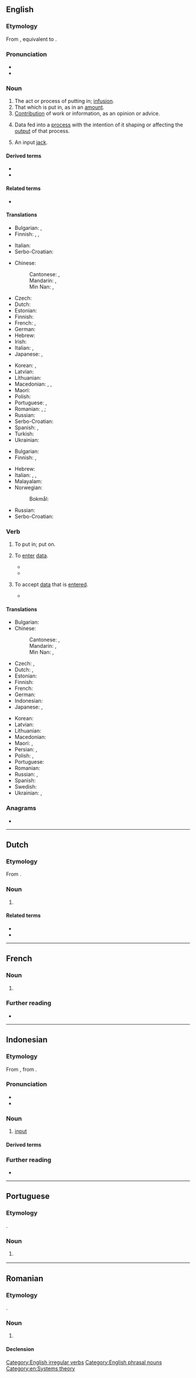 ==English==
{{wikipedia}}

===Etymology===
From {{der|en|enm|inputten}}, equivalent to {{prefix|en|in|put|nocat=1}}.

===Pronunciation===
* {{IPA|en|/ˈɪnpʊt/|[ˈɪnpʊt]|[ˈɪmpʊt]}}
* {{audio|en|LL-Q1860 (eng)-I learned some phrases-input.wav|Audio (UK)}}

===Noun===
{{en-noun|~}}

# The act or process of putting in; [[infusion]].
# That which is put in, as in an [[amount]].
# [[contribution|Contribution]] of work or information, as an opinion or advice.
#: {{ux|en|You can provide '''input''' via this form.}}
# Data fed into a [[process]] with the intention of it shaping or affecting the [[output]] of that process.
#: {{ux|en|sound '''input'''}}
# {{lb|en|electronics}} An input [[jack]].
#: {{ux|en|model with A/V '''input'''}}

====Derived terms====
* {{l|en|input device}}
* {{l|en|input field}}

====Related terms====
* {{l|en|output}}

====Translations====
{{trans-top|the act or process of putting in}}
* Bulgarian: {{t+|bg|вход|m}}, {{t+|bg|въвеждане|n}}
* Finnish: {{t+|fi|syöttö}}, {{t+|fi|lisääminen}}, {{t+|fi|uuttaminen}}
{{trans-mid}}
* Italian: {{t+|it|immissione}}
* Serbo-Croatian: {{t+|sh|unos|m}}
{{trans-bottom}}

{{trans-top|data fed into a process}}
* Chinese:
*: Cantonese: {{t|yue|輸入|sc=Hani}}, {{t|yue|输入|tr=syu1 jap6|sc=Hani}}
*: Mandarin: {{t+|cmn|輸入|sc=Hani}}, {{t+|cmn|输入|tr=shūrù|sc=Hani}}
*: Min Nan: {{t|nan|輸入|sc=Hani}}, {{t|nan|输入|tr=su-ji̍p, su-li̍p|sc=Hani}}
* Czech: {{t+|cs|vstup|m}}
* Dutch: {{t+|nl|invoer}}
* Estonian: {{t-needed|et}}
* Finnish: {{t+|fi|syöte}}
* French: {{t+|fr|entrée|f}}, {{t+|fr|intrant|m}}
* German: {{t+|de|Eingabe|f}}
* Hebrew: {{t+|he|קֶלֶט|m|tr=kélet}}
* Irish: {{t|ga|ionchur|m}}
* Italian: {{t+|it|informazione|f}}, {{t+|it|ingresso|m}}
* Japanese: {{t+|ja|入力|tr=にゅうりょく, nyūryoku}}, {{t+|ja|インプット|tr=inputto}}
{{trans-mid}}
* Korean: {{t+|ko|입력}}, {{t+|ko|투입}}
* Latvian: {{t-needed|lv}}
* Lithuanian: {{t-needed|lt}}
* Macedonian: {{t|mk|внос|m}}, {{t|mk|влез|m}}, {{t|mk|вложување|n}}
* Maori: {{t|mi|kōkuhunga}}
* Polish: {{t+|pl|wkład}}
* Portuguese: {{t+|pt|entrada|f}}, {{t+|pt|input|m}}
* Romanian: {{t+|ro|intrare|f}}, {{t|ro|intrări|f-p}}; {{q|process}} {{t+|ro|alimentare|f}}
* Russian: {{t+|ru|ввод|m}}
* Serbo-Croatian: {{t+|sh|unos}}
* Spanish: {{t+|es|insumo|m}}, {{t+|es|entrada|f}}
* Turkish: {{t+|tr|girdi}}
* Ukrainian: {{t|uk|вхід|m}}
{{trans-bottom}}

{{trans-top|contribution}}
* Bulgarian: {{t+|bg|принос|m}}
* Finnish: {{t+|fi|panos}}, {{t+|fi|panostus}}
{{trans-mid}}
* Hebrew: {{t+|he|תְּרוּמָה|f|tr=trumá}}
* Italian: {{t+|it|suggerimento|m}}, {{t+|it|opinione|f}}, {{t+|it|contributo|m}}
* Malayalam: {{t+|ml|നിക്ഷേപം}}
* Norwegian:
*: Bokmål: {{t|nb|innspill|n}}
* Russian: {{t+|ru|вклад|m}}
* Serbo-Croatian: {{t+|sh|prinos|m}}
{{trans-bottom}}

===Verb===
{{en-verb|inputs|inputting|input|past2=inputted}}

# {{lb|en|transitive}} To put in; put on.
# {{lb|en|transitive}} To [[enter#Verb|enter]] [[data]].
#: {{ux|en|The user '''inputs''' his date of birth and the computer displays his age.}}
#* {{quote-web|en|url=https://www.newyorker.com/culture/cultural-comment/the-computers-are-getting-better-at-writing|title=The Computers Are Getting Better at Writing|date=April 30, 2021|author=Stephen Marche|work=The New Yorker|passage=An artificial-intelligence application called Sudowrite wrote the paragraph above. I '''inputted''' the text of the first section of “The Metamorphosis” and then pressed a button called Wormhole. The computer composed the continuation.}}
#* {{quote-journal|en|date=2021 September 22|author=John Potter tells Paul Stephen|title=Your guide to Europe|journal=RAIL|issue=940|page=65|text="The timetable is then produced using a desktop publishing package with data '''inputted''' manually, and the files then sent to the editor, Chris Woodcock, for proof-reading and conversion to PDF format.}}
# {{lb|en|transitive}} To accept [[data]] that is [[enter]]ed.
#* {{quote-book|en|year=2009|author=J Stanley Warford|title=Computer Systems|passage=The program '''inputs''' a value for the integer variable ''num'' and compares it with the constant integer limit.}}

====Translations====
{{trans-top|to enter data}}
* Bulgarian: {{t+|bg|въвеждам}}
* Chinese:
*: Cantonese: {{t|yue|輸入|sc=Hani}}, {{t|yue|输入|tr=syu1 jap6|sc=Hani}}
*: Mandarin: {{t+|cmn|輸入|sc=Hani}}, {{t+|cmn|输入|tr=shūrù|sc=Hani}}
*: Min Nan: {{t|nan|輸入|sc=Hani}}, {{t|nan|输入|tr=su-ji̍p, su-li̍p|sc=Hani}}
* Czech: {{t+|cs|vložit|pf}}, {{t|cs|vkládat|impf}}
* Dutch: {{t+|nl|ingeven}}, {{t+|nl|invoeren}}
* Estonian: {{t-needed|et}}
* Finnish: {{t+|fi|syöttää}}
* French: {{t+|fr|rentrer}}
* German: {{t+|de|eingeben}}
* Indonesian: {{t+|id|masuk|alt=memasukkan}}
* Japanese: {{t+|ja|入力|alt=入力する|tr=にゅうりょくする, nyūryoku-suru}}, {{t|ja|インプットする|tr=inputto suru|sc=Jpan}}
{{trans-mid}}
* Korean: {{t+|ko|입력하다}}
* Latvian: {{t-needed|lv}}
* Lithuanian: {{t-needed|lt}}
* Macedonian: {{t|mk|внесува}}
* Maori: {{t|mi|tāuru}}, {{t|mi|kōkuhu}}
* Persian: {{t+|fa|درونداد}}, {{t|fa|دروندادن}}
* Polish: {{t+|pl|wprowadzać|impf}}, {{t+|pl|wprowadzić|pf}}
* Portuguese: {{t+|pt|entrar}}
* Romanian: {{t|ro|[[introduce]] [[date]]}}
* Russian: {{t+|ru|вводи́ть|impf}}, {{t+|ru|ввести́|pf}}
* Spanish: {{t+|es|introducir}}
* Swedish: {{t|sv|mata in}}
* Ukrainian: {{t+|uk|вво́дити|impf}}, {{t|uk|ввести́|pf}}
{{trans-bottom}}

===Anagrams===
* {{anagrams|en|a=inptu|Punti|Putin|put in|put-in}}

[[Category:English irregular verbs]]
[[Category:English phrasal nouns]]
[[Category:en:Systems theory]]

----

==Dutch==

===Etymology===
From {{bor|nl|en|input}}.

===Noun===
{{nl-noun|m|-s|-}}

# {{lb|nl|computing}} {{l|en|input}} {{gloss|data fed into a process}}
#: {{syn|nl|invoer}}

====Related terms====
* {{l|nl|inputten}}
* {{l|nl|output}}

----

==French==

===Noun===
{{fr-noun|m}}

# {{l|en|input}}

===Further reading===
* {{R:TLFi}}

----

==Indonesian==
{{wikipedia||lang=id}}

===Etymology===
From {{bor|id|en|input}}, from {{der|id|enm|inputten}}.

===Pronunciation===
* {{IPA|id|[ˈɪnpʊt̚]}}
* {{hyphenation|id|in|put}}

===Noun===
{{id-noun|head=|pl=-}}

# [[input]]
#: {{syn|id|masukan}}

====Derived terms====
{{der4|id|
| menginput
|}}

===Further reading===
* {{R:KBBI Daring}}

----

==Portuguese==

===Etymology===
{{ubor|pt|en|input}}.

===Noun===
{{pt-noun|m|#s}}

# {{lb|pt|computing}} {{l|en|input}} {{gloss|data fed into a process}}
#: {{syn|pt|entrada}}

----

==Romanian==

===Etymology===
{{ubor|ro|en|input}}.

===Noun===
{{ro-noun|n|inputuri}}

# {{l|en|input}}

====Declension====
{{ro-noun-n-uri}}